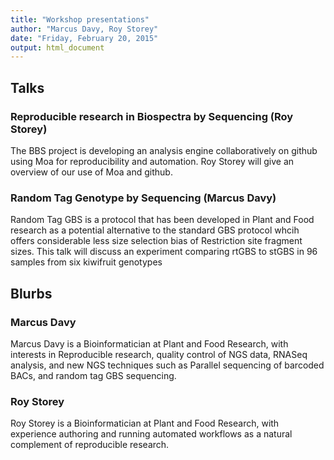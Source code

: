---
title: "Workshop presentations"
author: "Marcus Davy, Roy Storey"
date: "Friday, February 20, 2015"
output: html_document
---

Talks
-----

### Reproducible research in Biospectra by Sequencing (Roy Storey)

The BBS project is developing an analysis engine collaboratively on github using Moa for 
reproducibility and automation. Roy Storey will give an overview of our use of Moa and github.

### Random Tag Genotype by Sequencing (Marcus Davy)

Random Tag GBS is a protocol that has been developed in Plant and Food research as a potential 
alternative to the standard GBS protocol whcih offers considerable less size selection bias of Restriction site fragment sizes. This talk will discuss an experiment comparing rtGBS to stGBS in 96 samples from six kiwifruit genotypes


Blurbs
------


### Marcus Davy


Marcus Davy is a Bioinformatician at Plant and Food Research, with interests in Reproducible research,
quality control of NGS data, RNASeq analysis, and new NGS techniques such as Parallel sequencing of barcoded BACs, and random tag GBS sequencing.

### Roy Storey

Roy Storey is a Bioinformatician at Plant and Food Research, with experience authoring and running automated workflows as a natural complement of reproducible research.


 
